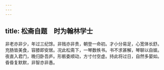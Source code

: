 ```yaml
---
---
---
```

title: 松斋自题　时为翰林学士
---



非老亦非少，年过三纪馀。非贱亦非贵，朝登一命初。才小分易足，心宽体长舒。充肠皆美食，容膝即安居。况此松斋下，一琴数帙书。书不求甚解，琴聊以自娱。夜直入君门，晚归卧吾庐。形骸委顺动，方寸付空虚。持此将过日，自然多晏如。昏昏复默默，非智亦非愚。